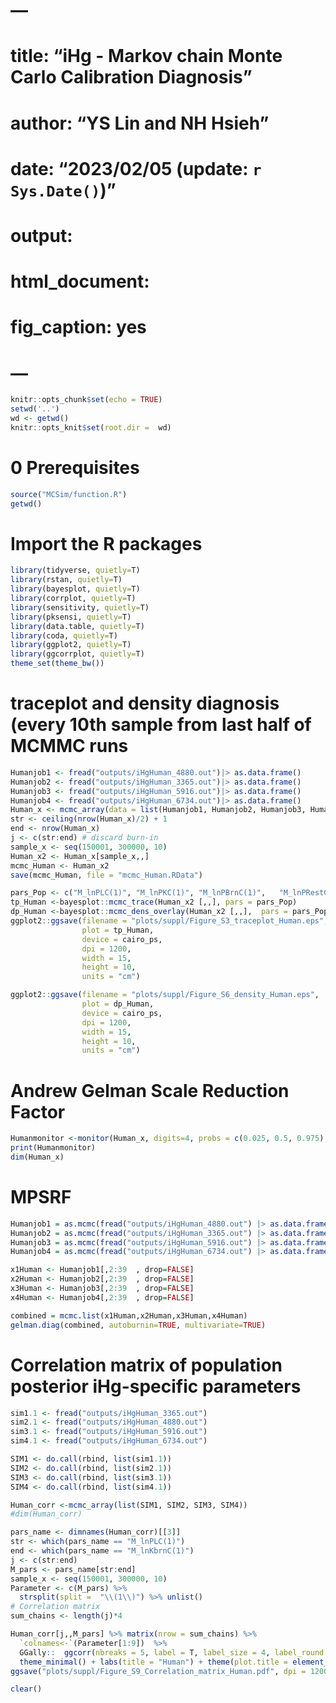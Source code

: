 # ---
# title: "iHg - Markov chain Monte Carlo Calibration Diagnosis"
# author: "YS Lin and NH Hsieh" 
# date: "2023/02/05 (update: `r Sys.Date()`)"
# output: 
#  html_document:
# fig_caption: yes  
# ---

```{r setup, include=FALSE}
knitr::opts_chunk$set(echo = TRUE)
setwd('..')
wd <- getwd()
knitr::opts_knit$set(root.dir =  wd)
```

# 0 Prerequisites
```{r, include=FALSE}
source("MCSim/function.R")
getwd()
```

# Import the R packages
```{r}
library(tidyverse, quietly=T)
library(rstan, quietly=T)
library(bayesplot, quietly=T)
library(corrplot, quietly=T)
library(sensitivity, quietly=T)
library(pksensi, quietly=T)
library(data.table, quietly=T)
library(coda, quietly=T)
library(ggplot2, quietly=T)
library(ggcorrplot, quietly=T)
theme_set(theme_bw())
```

# traceplot and density diagnosis (every 10th sample from last half of MCMMC runs #############
```{r, eval=F}
Humanjob1 <- fread("outputs/iHgHuman_4880.out")|> as.data.frame()
Humanjob2 <- fread("outputs/iHgHuman_3365.out")|> as.data.frame()
Humanjob3 <- fread("outputs/iHgHuman_5916.out")|> as.data.frame()
Humanjob4 <- fread("outputs/iHgHuman_6734.out")|> as.data.frame()
Human_x <- mcmc_array(data = list(Humanjob1, Humanjob2, Humanjob3, Humanjob4))
str <- ceiling(nrow(Human_x)/2) + 1
end <- nrow(Human_x)
j <- c(str:end) # discard burn-in
sample_x <- seq(150001, 300000, 10)
Human_x2 <- Human_x[sample_x,,]
mcmc_Human <- Human_x2 
save(mcmc_Human, file = "mcmc_Human.RData")

pars_Pop <- c("M_lnPLC(1)", "M_lnPKC(1)", "M_lnPBrnC(1)",	"M_lnPRestC(1)",	"M_lnKabsC(1)",	"M_lnKunabsC(1)",	"M_lnKbileC(1)",	"M_lnKurineC(1)",	"M_lnKbrnC(1)")
tp_Human <-bayesplot::mcmc_trace(Human_x2 [,,], pars = pars_Pop)
dp_Human <-bayesplot::mcmc_dens_overlay(Human_x2 [,,],  pars = pars_Pop)
ggplot2::ggsave(filename = "plots/suppl/Figure_S3_traceplot_Human.eps", 
                plot = tp_Human, 
                device = cairo_ps, 
                dpi = 1200, 
                width = 15,
                height = 10, 
                units = "cm")

ggplot2::ggsave(filename = "plots/suppl/Figure_S6_density_Human.eps", 
                plot = dp_Human, 
                device = cairo_ps, 
                dpi = 1200, 
                width = 15,
                height = 10, 
                units = "cm")
```

# Andrew Gelman Scale Reduction Factor
```{r}
Humanmonitor <-monitor(Human_x, digits=4, probs = c(0.025, 0.5, 0.975), warmup = floor(dim(Human_x)[1]/2))
print(Humanmonitor)
dim(Human_x)
```

#  MPSRF
```{r}
Humanjob1 = as.mcmc(fread("outputs/iHgHuman_4880.out") |> as.data.frame(), header=T) 
Humanjob2 = as.mcmc(fread("outputs/iHgHuman_3365.out") |> as.data.frame(), header=T) 
Humanjob3 = as.mcmc(fread("outputs/iHgHuman_5916.out") |> as.data.frame(), header=T) 
Humanjob4 = as.mcmc(fread("outputs/iHgHuman_6734.out") |> as.data.frame(), header=T) 

x1Human <- Humanjob1[,2:39  , drop=FALSE]
x2Human <- Humanjob2[,2:39  , drop=FALSE]
x3Human <- Humanjob3[,2:39  , drop=FALSE]
x4Human <- Humanjob4[,2:39  , drop=FALSE]

combined = mcmc.list(x1Human,x2Human,x3Human,x4Human) 
gelman.diag(combined, autoburnin=TRUE, multivariate=TRUE)
```
# Correlation matrix of population posterior iHg-specific parameters 
```{r}
sim1.1 <- fread("outputs/iHgHuman_3365.out") 
sim2.1 <- fread("outputs/iHgHuman_4880.out") 
sim3.1 <- fread("outputs/iHgHuman_5916.out") 
sim4.1 <- fread("outputs/iHgHuman_6734.out") 

SIM1 <- do.call(rbind, list(sim1.1))
SIM2 <- do.call(rbind, list(sim2.1))
SIM3 <- do.call(rbind, list(sim3.1))
SIM4 <- do.call(rbind, list(sim4.1))

Human_corr <-mcmc_array(list(SIM1, SIM2, SIM3, SIM4))
#dim(Human_corr)

pars_name <- dimnames(Human_corr)[[3]]
str <- which(pars_name == "M_lnPLC(1)")
end <- which(pars_name == "M_lnKbrnC(1)")
j <- c(str:end) 
M_pars <- pars_name[str:end]
sample_x <- seq(150001, 300000, 10)
Parameter <- c(M_pars) %>%
  strsplit(split =  "\\(1\\)") %>% unlist()
# Correlation matrix
sum_chains <- length(j)*4

Human_corr[j,,M_pars] %>% matrix(nrow = sum_chains) %>%
  `colnames<-`(Parameter[1:9])  %>% 
  GGally::  ggcorr(nbreaks = 5, label = T, label_size = 4, label_round = 2, size = 4, label_alpha = TRUE) +
  theme_minimal() + labs(title = "Human") + theme(plot.title = element_text(size=24, hjust = 0.5)) + theme(axis.title.x = element_blank(), axis.title.y = element_blank(), title = element_blank()) +   theme(plot.margin=grid::unit(c(0,0,0,0), "mm")) 
ggsave("plots/suppl/Figure_S9_Correlation_matrix_Human.pdf", dpi = 1200, height = 10, width = 15, units="in")
```

```{r, include=FALSE}
clear()
```
